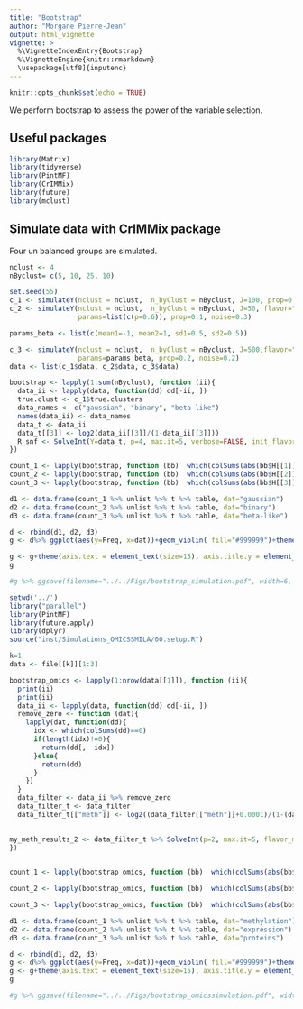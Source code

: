 ---
title: "Bootstrap"
author: "Morgane Pierre-Jean"
output: html_vignette
vignette: >
  %\VignetteIndexEntry{Bootstrap}
  %\VignetteEngine{knitr::rmarkdown}
  \usepackage[utf8]{inputenc}
---

```{r setup, include=FALSE}
knitr::opts_chunk$set(echo = TRUE)
```

We perform bootstrap to assess the power of the variable selection.


## Useful packages

```{r, library}
library(Matrix)
library(tidyverse)
library(PintMF)
library(CrIMMix)
library(future)
library(mclust)
```

## Simulate data with CrIMMix package

Four un balanced groups are simulated.

```{r, simulations}
nclust <- 4
nByclust= c(5, 10, 25, 10)
```


```{r bootstrap, message=FALSE, eval=FALSE}
set.seed(55)
c_1 <- simulateY(nclust = nclust,  n_byClust = nByclust, J=100, prop=0.05, noise=0.2)
c_2 <- simulateY(nclust = nclust,  n_byClust = nByclust, J=50, flavor="binary",
                 params=list(c(p=0.6)), prop=0.1, noise=0.3)

params_beta <- list(c(mean1=-1, mean2=1, sd1=0.5, sd2=0.5))

c_3 <- simulateY(nclust = nclust,  n_byClust = nByclust, J=500,flavor="beta", 
                 params=params_beta, prop=0.2, noise=0.2)
data <- list(c_1$data, c_2$data, c_3$data)

bootstrap <- lapply(1:sum(nByclust), function (ii){
  data_ii <- lapply(data, function(dd) dd[-ii, ])
  true.clust <- c_1$true.clusters
  data_names <- c("gaussian", "binary", "beta-like")
  names(data_ii) <- data_names
  data_t <- data_ii
  data_t[[3]] <- log2(data_ii[[3]]/(1-data_ii[[3]]))
  R_snf <- SolveInt(Y=data_t, p=4, max.it=5, verbose=FALSE, init_flavor="snf", flavor_mod="glmnet")
})
```

```{r, eval=FALSE}
count_1 <- lapply(bootstrap, function (bb)  which(colSums(abs(bb$H[[1]]))!=0) %>% names)
count_2 <- lapply(bootstrap, function (bb)  which(colSums(abs(bb$H[[2]]))!=0) %>% names)
count_3 <- lapply(bootstrap, function (bb)  which(colSums(abs(bb$H[[3]]))!=0) %>% names)
```
```{r, eval=FALSE}
d1 <- data.frame(count_1 %>% unlist %>% t %>% table, dat="gaussian")
d2 <- data.frame(count_2 %>% unlist %>% t %>% table, dat="binary")
d3 <- data.frame(count_3 %>% unlist %>% t %>% table, dat="beta-like")

d <- rbind(d1, d2, d3)
g <- d%>% ggplot(aes(y=Freq, x=dat))+geom_violin( fill="#999999")+theme_bw()+xlab("")+ylab("Count")

g <- g+theme(axis.text = element_text(size=15), axis.title.y = element_text(size=15))
g
```
```{r}
#g %>% ggsave(filename="../../Figs/bootstrap_simulation.pdf", width=6, height=4)
```

```{r, eval=FALSE}
setwd('../')
library("parallel")
library(PintMF)
library(future.apply)
library(dplyr)
source("inst/Simulations_OMICSSMILA/00.setup.R")

```
```{r, message=FALSE, eval=FALSE}
k=1 
data <- file[[k]][1:3]

bootstrap_omics <- lapply(1:nrow(data[[1]]), function (ii){
  print(ii)
  print(ii)
  data_ii <- lapply(data, function(dd) dd[-ii, ])
  remove_zero <- function (dat){
    lapply(dat, function(dd){
      idx <- which(colSums(dd)==0)
      if(length(idx)!=0){
        return(dd[, -idx])
      }else{
        return(dd)
      }
    })
  }
  data_filter <- data_ii %>% remove_zero
  data_filter_t <- data_filter
  data_filter_t[["meth"]] <- log2((data_filter[["meth"]]+0.0001)/(1-(data_filter[["meth"]]+0.0001)))%>% t %>% na.omit %>%t
  

my_meth_results_2 <- data_filter_t %>% SolveInt(p=2, max.it=5, flavor_mod = "glmnet", init_flavor = "snf")
})
  
```
```{r, eval=FALSE}
count_1 <- lapply(bootstrap_omics, function (bb)  which(colSums(abs(bb$H[[1]]))!=0) %>% names)

count_2 <- lapply(bootstrap_omics, function (bb)  which(colSums(abs(bb$H[[2]]))!=0) %>% names)

count_3 <- lapply(bootstrap_omics, function (bb)  which(colSums(abs(bb$H[[3]]))!=0) %>% names)
```

```{r, eval=FALSE}
d1 <- data.frame(count_1 %>% unlist %>% t %>% table, dat="methylation")
d2 <- data.frame(count_2 %>% unlist %>% t %>% table, dat="expression")
d3 <- data.frame(count_3 %>% unlist %>% t %>% table, dat="proteins")

d <- rbind(d1, d2, d3)
g <- d%>% ggplot(aes(y=Freq, x=dat))+geom_violin( fill="#999999")+theme_bw()+xlab("")+ylab("Count")
g <- g+theme(axis.text = element_text(size=15), axis.title.y = element_text(size=15))
g
```

```{r, eval=FALSE}
#g %>% ggsave(filename="../../Figs/bootstrap_omicssimulation.pdf", width=6, height=4)
```

